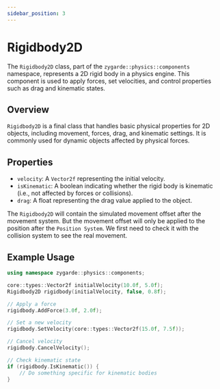 ```yaml
---
sidebar_position: 3
---
```

# Rigidbody2D

The `Rigidbody2D` class, part of the `zygarde::physics::components` namespace, represents a 2D rigid body in a physics engine.
This component is used to apply forces, set velocities, and control properties such as drag and kinematic states.

## Overview

`Rigidbody2D` is a final class that handles basic physical properties for 2D objects, including movement, forces, drag, and kinematic settings.
It is commonly used for dynamic objects affected by physical forces.

## Properties

- ``velocity``: A ``Vector2f`` representing the initial velocity.
- ``isKinematic``: A boolean indicating whether the rigid body is kinematic (i.e., not affected by forces or collisions).
- ``drag``: A float representing the drag value applied to the object.

The `Rigidbody2D` will contain the simulated movement offset after the movement system. But the movement offset will only be applied to the position after the `Position System`.
We first need to check it with the collision system to see the real movement.

## Example Usage
```cpp
using namespace zygarde::physics::components;

core::types::Vector2f initialVelocity(10.0f, 5.0f);
Rigidbody2D rigidbody(initialVelocity, false, 0.8f);

// Apply a force
rigidbody.AddForce(3.0f, 2.0f);

// Set a new velocity
rigidbody.SetVelocity(core::types::Vector2f(15.0f, 7.5f));

// Cancel velocity
rigidbody.CancelVelocity();

// Check kinematic state
if (rigidbody.IsKinematic()) {
    // Do something specific for kinematic bodies
}
```
